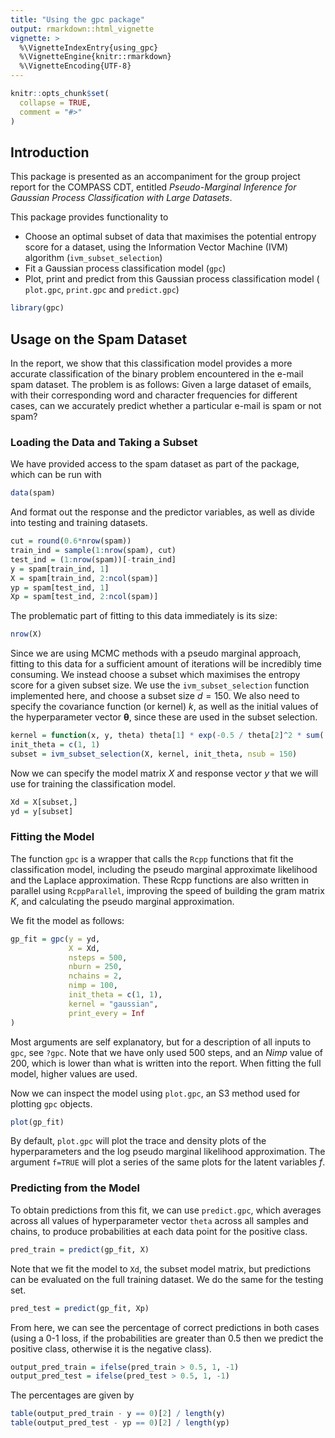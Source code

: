 ```yaml
---
title: "Using the gpc package"
output: rmarkdown::html_vignette
vignette: >
  %\VignetteIndexEntry{using_gpc}
  %\VignetteEngine{knitr::rmarkdown}
  %\VignetteEncoding{UTF-8}
---
```


```r
knitr::opts_chunk$set(
  collapse = TRUE,
  comment = "#>"
)
```

## Introduction

This package is presented as an accompaniment for the group project report for the COMPASS CDT, entitled *Pseudo-Marginal Inference for Gaussian Process Classification with Large Datasets*.

This package provides functionality to 

 - Choose an optimal subset of data that maximises the potential entropy score for a dataset, using the Information Vector Machine (IVM) algorithm (`ivm_subset_selection`)
 - Fit a Gaussian process classification model (`gpc`)
 - Plot, print and predict from this Gaussian process classification model ( `plot.gpc`, `print.gpc` and `predict.gpc`)

```r
library(gpc)
```
 
 
## Usage on the Spam Dataset

In the report, we show that this classification model provides a more accurate classification of the binary problem encountered in the e-mail spam dataset. The problem is as follows: Given a large dataset of emails, with their corresponding word and character frequencies for different cases, can we accurately predict whether a particular e-mail is spam or not spam?

### Loading the Data and Taking a Subset

We have provided access to the spam dataset as part of the package, which can be run with
```r
data(spam)
```
And format out the response and the predictor variables, as well as divide into testing and training datasets.
```r
cut = round(0.6*nrow(spam))
train_ind = sample(1:nrow(spam), cut)
test_ind = (1:nrow(spam))[-train_ind]
y = spam[train_ind, 1]
X = spam[train_ind, 2:ncol(spam)]
yp = spam[test_ind, 1]
Xp = spam[test_ind, 2:ncol(spam)]

```

The problematic part of fitting to this data immediately is its size:

```r
nrow(X)
```

Since we are using MCMC methods with a pseudo marginal approach, fitting to this data for a sufficient amount of iterations will be incredibly time consuming. We instead choose a subset which maximises the entropy score for a given subset size. We use the `ivm_subset_selection` function implemented here, and choose a subset size $d=150$. We also need to specify the covariance function (or kernel) $k$, as well as the initial values of the hyperparameter vector $\boldsymbol{\theta}$, since these are used in the subset selection.

```r
kernel = function(x, y, theta) theta[1] * exp(-0.5 / theta[2]^2 * sum((x - y)^2))
init_theta = c(1, 1)
subset = ivm_subset_selection(X, kernel, init_theta, nsub = 150)
```

Now we can specify the model matrix $X$ and response vector $y$ that we will use for training the classification model.

```r
Xd = X[subset,]
yd = y[subset]
```

### Fitting the Model

The function `gpc` is a wrapper that calls the `Rcpp` functions that fit the classification model, including the pseudo marginal approximate likelihood and the Laplace approximation. These Rcpp functions are also written in parallel using `RcppParallel`, improving the speed of building the gram matrix $K$, and calculating the pseudo marginal approximation.

We fit the model as follows:

```r
gp_fit = gpc(y = yd, 
             X = Xd, 
             nsteps = 500,
             nburn = 250,
             nchains = 2,
             nimp = 100, 
             init_theta = c(1, 1),
             kernel = "gaussian",
             print_every = Inf
)
```

Most arguments are self explanatory, but for a description of all inputs to `gpc`, see `?gpc`. Note that we have only used 500 steps, and an $Nimp$ value of 200, which is lower than what is written into the report. When fitting the full model, higher values are used.

Now we can inspect the model using `plot.gpc`, an S3 method used for plotting `gpc` objects.

```r
plot(gp_fit)
```
By default, `plot.gpc` will plot the trace and density plots of the hyperparameters and the log pseudo marginal likelihood approximation. The argument `f=TRUE` will plot a series of the same plots for the latent variables $f$.

### Predicting from the Model

To obtain predictions from this fit, we can use `predict.gpc`, which averages across all values of hyperparameter vector `theta` across all samples and chains, to produce probabilities at each data point for the positive class.

```r
pred_train = predict(gp_fit, X)
```

Note that we fit the model to `Xd`, the subset model matrix, but predictions can be evaluated on the full training dataset. We do the same for the testing set.

```r
pred_test = predict(gp_fit, Xp)
```

From here, we can see the percentage of correct predictions in both cases (using a 0-1 loss, if the probabilities are greater than 0.5 then we predict the positive class, otherwise it is the negative class).

```r
output_pred_train = ifelse(pred_train > 0.5, 1, -1)
output_pred_test = ifelse(pred_test > 0.5, 1, -1)
```

The percentages are given by 
```r
table(output_pred_train - y == 0)[2] / length(y)
table(output_pred_test - yp == 0)[2] / length(yp)
```











